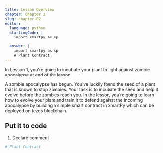 ```yaml
---
title: Lesson Overview
chapter: Chapter 2
slug: chapter-02
editor:
  language: python
  startingCode: |
    import smartpy as sp

  answer: |
    import smartpy as sp
    # Plant Contract
---
```


In Lesson 1, you're going to incubate your plant to fight against zombie apocalypse at end of the lesson.

A zombie apocalypse has begun. You’ve luckily found the seed of a plant that is known to stop zombies. Your task is to incubate the seed and help it evolve before the zombies reach you. In the lesson, you’re going to learn how to evolve your plant and train it to defend against the incoming apocalypse by building a simple smart contract in SmartPy which can be deployed on tezos blockchain.

## Put it to code

1) Declare comment

```python
# Plant Contract
```
